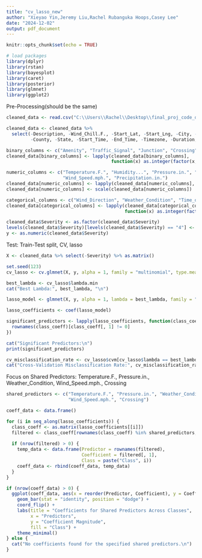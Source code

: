 ---
title: "cv_lasso_new"
author: "Xieyao Yin,Jeremy Liu,Rachel Rubanguka Hoops,Casey Lee"
date: "2024-12-02"
output: pdf_document
---

```{r setup, include=FALSE}
knitr::opts_chunk$set(echo = TRUE)
```
```{r}
# load packages
library(dplyr)
library(rstan)
library(bayesplot)
library(caret)
library(posterior)
library(glmnet)
library(ggplot2)
```
Pre-Processing(should be the same)
```{r}
cleaned_data <- read.csv("C:\\Users\\Rachel\\Desktop\\final_proj_code_datascie_451\\sampled_data4.csv")

cleaned_data <- cleaned_data %>%
  select(-Description, -Wind_Chill.F., -Start_Lat, -Start_Lng, -City, -No_Exit, 
         -County, -State, -Start_Time, -End_Time, -Timezone, -Duration, -Bump, -Traffic_Calming)

binary_columns <- c("Amenity", "Traffic_Signal", "Junction", "Crossing")
cleaned_data[binary_columns] <- lapply(cleaned_data[binary_columns], 
                                       function(x) as.integer(factor(x, levels = c("False", "True"), labels = c(0, 1))))

numeric_columns <- c("Temperature.F.", "Humidity...", "Pressure.in.", "Visibility.mi.", 
                     "Wind_Speed.mph.", "Precipitation.in.")
cleaned_data[numeric_columns] <- lapply(cleaned_data[numeric_columns], as.numeric)
cleaned_data[numeric_columns] <- scale(cleaned_data[numeric_columns])

categorical_columns <- c("Wind_Direction", "Weather_Condition", "Time_of_Day")
cleaned_data[categorical_columns] <- lapply(cleaned_data[categorical_columns], 
                                            function(x) as.integer(factor(x)))

cleaned_data$Severity <- as.factor(cleaned_data$Severity)
levels(cleaned_data$Severity)[levels(cleaned_data$Severity) == "4"] <- "3"
y <- as.numeric(cleaned_data$Severity)
```
Test: Train-Test split, CV, lasso
```{r}
X <- cleaned_data %>% select(-Severity) %>% as.matrix()

set.seed(123)
cv_lasso <- cv.glmnet(X, y, alpha = 1, family = "multinomial", type.measure = "class")

best_lambda <- cv_lasso$lambda.min
cat("Best Lambda:", best_lambda, "\n")

lasso_model <- glmnet(X, y, alpha = 1, lambda = best_lambda, family = "multinomial")

lasso_coefficients <- coef(lasso_model)

significant_predictors <- lapply(lasso_coefficients, function(class_coeff) {
  rownames(class_coeff)[class_coeff[, 1] != 0]
})

cat("Significant Predictors:\n")
print(significant_predictors)

cv_misclassification_rate <- cv_lasso$cvm[cv_lasso$lambda == best_lambda]
cat("Cross-Validation Misclassification Rate:", cv_misclassification_rate, "\n")
```
Focus on Shared Predictors:
Temperature.F., Pressure.in., Weather_Condition, Wind_Speed.mph., Crossing

```{r}
shared_predictors <- c("Temperature.F.", "Pressure.in.", "Weather_Condition", 
                       "Wind_Speed.mph.", "Crossing")

coeff_data <- data.frame()  

for (i in seq_along(lasso_coefficients)) {
  class_coeff <- as.matrix(lasso_coefficients[[i]])
  filtered <- class_coeff[rownames(class_coeff) %in% shared_predictors, , drop = FALSE]
  
  if (nrow(filtered) > 0) {
    temp_data <- data.frame(Predictor = rownames(filtered), 
                            Coefficient = filtered[, 1], 
                            Class = paste("Class", i))
    coeff_data <- rbind(coeff_data, temp_data)
  }
}

if (nrow(coeff_data) > 0) {
  ggplot(coeff_data, aes(x = reorder(Predictor, Coefficient), y = Coefficient, fill = Class)) +
    geom_bar(stat = "identity", position = "dodge") +
    coord_flip() +
    labs(title = "Coefficients for Shared Predictors Across Classes",
         x = "Predictors",
         y = "Coefficient Magnitude",
         fill = "Class") +
    theme_minimal()
} else {
  cat("No coefficients found for the specified shared predictors.\n")
}
```

